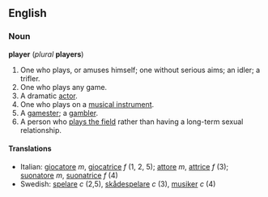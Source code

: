 ==English==
===Noun===
'''player''' (''plural'' '''players''')

#One who plays, or amuses himself; one without serious aims; an idler; a trifler.
#One who plays any game.
#A dramatic [[actor]].
#One who plays on a [[musical instrument]].
#A [[gamester]]; a [[gambler]].
#A person who [[play the field|plays the field]] rather than having a long-term sexual relationship.

====Translations====
*Italian: [[giocatore]] ''m'', [[giocatrice]] ''f'' (1, 2, 5); [[attore]] ''m'', [[attrice]] ''f'' (3); [[suonatore]] ''m'', [[suonatrice]] ''f'' (4)
*Swedish: [[spelare]] ''c'' (2,5), [[skådespelare]] ''c'' (3), [[musiker]] ''c'' (4)